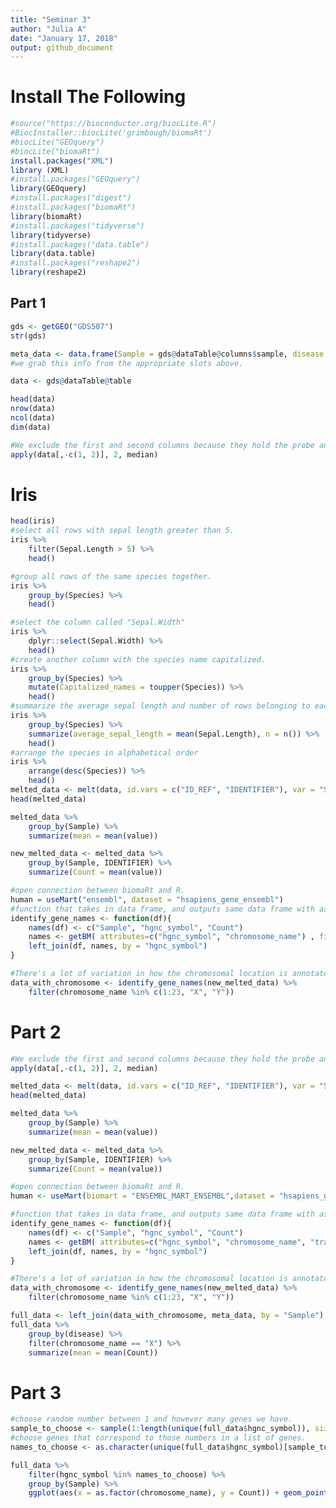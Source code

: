 ```yaml
---
title: "Seminar 3"
author: "Julia A"
date: "January 17, 2018"
output: github_document
---
```


# Install The Following
```r
#source("https://bioconductor.org/biocLite.R")
#BiocInstaller::biocLite('grimbough/biomaRt')
#biocLite("GEOquery")
#biocLite("biomaRt")
install.packages("XML")
library (XML)
#install.packages("GEOquery")
library(GEOquery)
#install.packages("digest")
#install.packages("biomaRt")
library(biomaRt)
#install.packages("tidyverse")
library(tidyverse)
#install.packages("data.table")
library(data.table)
#install.packages("reshape2")
library(reshape2)
```

## Part 1
```r
gds <- getGEO("GDS507")
str(gds)
```

```r
meta_data <- data.frame(Sample = gds@dataTable@columns$sample, disease = gds@dataTable@columns$disease.state)
#we grab this info from the appropriate slots above. 

data <- gds@dataTable@table
```

```r
head(data)
nrow(data)
ncol(data)
dim(data)

#We exclude the first and second columns because they hold the probe and gene names, respectively. 
apply(data[,-c(1, 2)], 2, median)
```

# Iris

```r
head(iris)
#select all rows with sepal length greater than 5. 
iris %>% 
    filter(Sepal.Length > 5) %>% 
    head()

#group all rows of the same species together.
iris %>% 
    group_by(Species) %>% 
    head()

#select the column called "Sepal.Width"
iris %>% 
    dplyr::select(Sepal.Width) %>% 
    head()
#create another column with the species name capitalized. 
iris %>%
    group_by(Species) %>% 
    mutate(Capitalized_names = toupper(Species)) %>% 
    head()
#summarize the average sepal length and number of rows belonging to each species.
iris %>% 
    group_by(Species) %>% 
    summarize(average_sepal_length = mean(Sepal.Length), n = n()) %>% 
    head()
#arrange the species in alphabetical order
iris %>% 
    arrange(desc(Species)) %>% 
    head()
melted_data <- melt(data, id.vars = c("ID_REF", "IDENTIFIER"), var = "Sample")
head(melted_data)

melted_data %>% 
    group_by(Sample) %>% 
    summarize(mean = mean(value))

new_melted_data <- melted_data %>% 
    group_by(Sample, IDENTIFIER) %>% 
    summarize(Count = mean(value))
```

```r
#open connection between biomaRt and R. 
human = useMart("ensembl", dataset = "hsapiens_gene_ensembl")
#function that takes in data frame, and outputs same data frame with associated chromosome annotations.
identify_gene_names <- function(df){
    names(df) <- c("Sample", "hgnc_symbol", "Count")
    names <- getBM( attributes=c("hgnc_symbol", "chromosome_name") , filters= "hgnc_symbol", values = df$hgnc_symbol, mart = human)
    left_join(df, names, by = "hgnc_symbol")
}

#There's a lot of variation in how the chromosomal location is annotated. To simplify things, let's filter out all genes with annotations that are not numeric numbers between 1 and 23, X or Y. 
data_with_chromosome <- identify_gene_names(new_melted_data) %>% 
    filter(chromosome_name %in% c(1:23, "X", "Y"))
```

# Part 2

```r
#We exclude the first and second columns because they hold the probe and gene names, respectively. 
apply(data[,-c(1, 2)], 2, median)

melted_data <- melt(data, id.vars = c("ID_REF", "IDENTIFIER"), var = "Sample")
head(melted_data)

melted_data %>% 
    group_by(Sample) %>% 
    summarize(mean = mean(value))

new_melted_data <- melted_data %>% 
    group_by(Sample, IDENTIFIER) %>% 
    summarize(Count = mean(value))

#open connection between biomaRt and R. 
human <- useMart(biomart = "ENSEMBL_MART_ENSEMBL",dataset = "hsapiens_gene_ensembl", host = "http://www.ensembl.org" )

#function that takes in data frame, and outputs same data frame with associated chromosome annotations.
identify_gene_names <- function(df){
    names(df) <- c("Sample", "hgnc_symbol", "Count")
    names <- getBM( attributes=c("hgnc_symbol", "chromosome_name", "transcript_length") , filters= "hgnc_symbol", values = df$hgnc_symbol, mart = human)
    left_join(df, names, by = "hgnc_symbol")
}

#There's a lot of variation in how the chromosomal location is annotated. To simplify things, let's filter out all genes with annotations that are not numeric numbers between 1 and 23, X or Y. 
data_with_chromosome <- identify_gene_names(new_melted_data) %>% 
    filter(chromosome_name %in% c(1:23, "X", "Y"))
```

```r
full_data <- left_join(data_with_chromosome, meta_data, by = "Sample")
full_data %>% 
    group_by(disease) %>% 
    filter(chromosome_name == "X") %>% 
    summarize(mean = mean(Count))
```

# Part 3

```r
#choose random number between 1 and however many genes we have. 
sample_to_choose <- sample(1:length(unique(full_data$hgnc_symbol)), size = 100)
#choose genes that correspond to those numbers in a list of genes. 
names_to_choose <- as.character(unique(full_data$hgnc_symbol)[sample_to_choose])

full_data %>% 
    filter(hgnc_symbol %in% names_to_choose) %>% 
    group_by(Sample) %>% 
    ggplot(aes(x = as.factor(chromosome_name), y = Count)) + geom_point()
```

